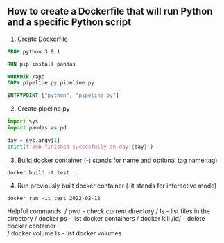 ## How to create a Dockerfile that will run Python and a specific Python script
1. Create Dockerfile
```dockerfile
FROM python:3.9.1

RUN pip install pandas

WORKDIR /app
COPY pipeline.py pipeline.py

ENTRYPOINT ["python", "pipeline.py"]
```

2. Create pipeline.py
```python
import sys
import pandas as pd

day = sys.argv[1]
print(f'Job finished succesfully on day:{day}')
```

3. Build docker container (-t stands for name and optional tag name:tag)
```code
docker build -t test .
```

4. Run previously built docker container (-it stands for interactive mode)
```code
docker run -it test 2022-02-12
```

Helpful commands:
/ pwd - check current directory
/ ls - list files in the directory
/ docker ps - list docker containers
/ docker kill /id/ - delete docker container  
/ docker volume ls - list docker volumes
